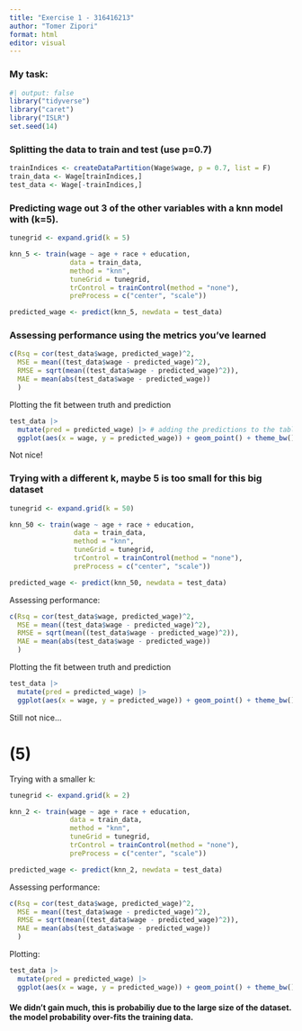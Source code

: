 ```yaml
---
title: "Exercise 1 - 316416213"
author: "Tomer Zipori"
format: html
editor: visual
---
```


### My task:

```r
#| output: false
library("tidyverse")
library("caret")
library("ISLR")
set.seed(14)
```

### Splitting the data to train and test (use p=0.7)

```r
trainIndices <- createDataPartition(Wage$wage, p = 0.7, list = F)
train_data <- Wage[trainIndices,]
test_data <- Wage[-trainIndices,]
```

### Predicting wage out 3 of the other variables with a knn model with (k=5).

```r
tunegrid <- expand.grid(k = 5)

knn_5 <- train(wage ~ age + race + education,
               data = train_data,
               method = "knn",
               tuneGrid = tunegrid,
               trControl = trainControl(method = "none"),
               preProcess = c("center", "scale"))

predicted_wage <- predict(knn_5, newdata = test_data)
```

### Assessing performance using the metrics you've learned

```r
c(Rsq = cor(test_data$wage, predicted_wage)^2,
  MSE = mean((test_data$wage - predicted_wage)^2),
  RMSE = sqrt(mean((test_data$wage - predicted_wage)^2)),
  MAE = mean(abs(test_data$wage - predicted_wage))
  )
```

Plotting the fit between truth and prediction

```r
test_data |>
  mutate(pred = predicted_wage) |> # adding the predictions to the table
  ggplot(aes(x = wage, y = predicted_wage)) + geom_point() + theme_bw() # plotting
```

Not nice!

### Trying with a different k, maybe 5 is too small for this big dataset

```r
tunegrid <- expand.grid(k = 50)

knn_50 <- train(wage ~ age + race + education,
                data = train_data,
                method = "knn",
                tuneGrid = tunegrid,
                trControl = trainControl(method = "none"),
                preProcess = c("center", "scale"))

predicted_wage <- predict(knn_50, newdata = test_data)

```

Assessing performance:

```r
c(Rsq = cor(test_data$wage, predicted_wage)^2,
  MSE = mean((test_data$wage - predicted_wage)^2),
  RMSE = sqrt(mean((test_data$wage - predicted_wage)^2)),
  MAE = mean(abs(test_data$wage - predicted_wage))
  )
```

Plotting the fit between truth and prediction

```r
test_data |>
  mutate(pred = predicted_wage) |>
  ggplot(aes(x = wage, y = predicted_wage)) + geom_point() + theme_bw()
```

Still not nice...

# (5)

Trying with a smaller k:

```r
tunegrid <- expand.grid(k = 2)

knn_2 <- train(wage ~ age + race + education,
               data = train_data,
               method = "knn",
               tuneGrid = tunegrid,
               trControl = trainControl(method = "none"),
               preProcess = c("center", "scale"))

predicted_wage <- predict(knn_2, newdata = test_data)
```

Assessing performance:

```r
c(Rsq = cor(test_data$wage, predicted_wage)^2,
  MSE = mean((test_data$wage - predicted_wage)^2),
  RMSE = sqrt(mean((test_data$wage - predicted_wage)^2)),
  MAE = mean(abs(test_data$wage - predicted_wage))
  )
```

Plotting:

```r
test_data |>
  mutate(pred = predicted_wage) |>
  ggplot(aes(x = wage, y = predicted_wage)) + geom_point() + theme_bw()
```

#### We didn't gain much, this is probabiliy due to the large size of the dataset. the model probability over-fits the training data.
